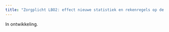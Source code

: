 ---
title: "Zorgplicht LBO2: effect nieuwe statistiek en rekenregels op de faalkans"
---

In ontwikkeling. 